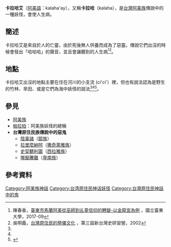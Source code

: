 '''卡拉哈艾'''（[[阿美語|阿美語]]：kalaha'ay），又稱'''卡拉哈'''（kalaha），是[[台灣|台灣]][[阿美族|阿美族]]傳說中的一種妖怪，會使人生病。
==簡述==
卡拉哈艾是來自於人的亡靈，由於死後無人供養而成為了惡靈。傳說它們出沒的時候會發出「哈哈哈」的聲音，並且會讓聽到的人生病<ref name="乩童信仰">陳春香，[http://paperupload.nttu.edu.tw/CA4BD71DBC8AB41/eb32f7c09c68ca7e.pdf 臺東市馬蘭阿美從巫師到乩童信仰的轉變-以金龍宮為例] {{Wayback|url=http://paperupload.nttu.edu.tw/CA4BD71DBC8AB41/eb32f7c09c68ca7e.pdf |date=20210212214808 }}，國立臺東大學，2017-09</ref><ref name="台灣原住民的祭儀文化">吳明義，[http://www.twcenter.org.tw/wp-content/uploads/2015/05/g02_03_02_07.pdf 台灣原住民的祭儀文化] {{Wayback|url=http://www.twcenter.org.tw/wp-content/uploads/2015/05/g02_03_02_07.pdf |date=20180620010641 }}，第三屆新台灣史研習營，2002</ref>。
==地點==
卡拉哈艾出沒的地點主要在住在河川的小支流 (ci'ci'）裡，但也有說法認為是野生的竹林、旱田、或是它們為海中妖怪的說法<ref name="乩童信仰"/><ref name="台灣原住民的祭儀文化"/><ref name="阿美族萌典">{{cite web|author=|title=阿美族萌典|url=https://amis.moedict.tw/#:kalaha'ay|publisher=|work=財團法人台灣聖經公會|accessdate=|archive-date=2019-08-09|archive-url=https://web.archive.org/web/20190809092849/https://amis.moedict.tw/#:kalaha'ay|dead-url=no}}</ref>。
==參見==
*[[阿美族|阿美族]]
*[[帕拉拍|帕拉拍]]：阿美族妖怪的總稱
*'''台灣原住民族傳說中的惡鬼'''
**[[陰辜諸|陰辜諸]]（[[鄒族|鄒族]]）
**[[拉里麼納呵|拉里麼納呵]]（[[撒奇萊雅族|撒奇萊雅族]]）
**[[史契聽利圖|史契聽利圖]]（[[西拉雅族|西拉雅族]]）
**[[哪颳騰難|哪颳騰難]]（[[卑南族|卑南族]]）

==參考資料==
{{reflist}}

[[Category:阿美族神話|Category:阿美族神話]]
[[Category:台湾原住民神话妖怪|Category:台湾原住民神话妖怪]]
[[Category:台灣原住民神話中的鬼|Category:台灣原住民神話中的鬼]]
{{Myth-stub}}